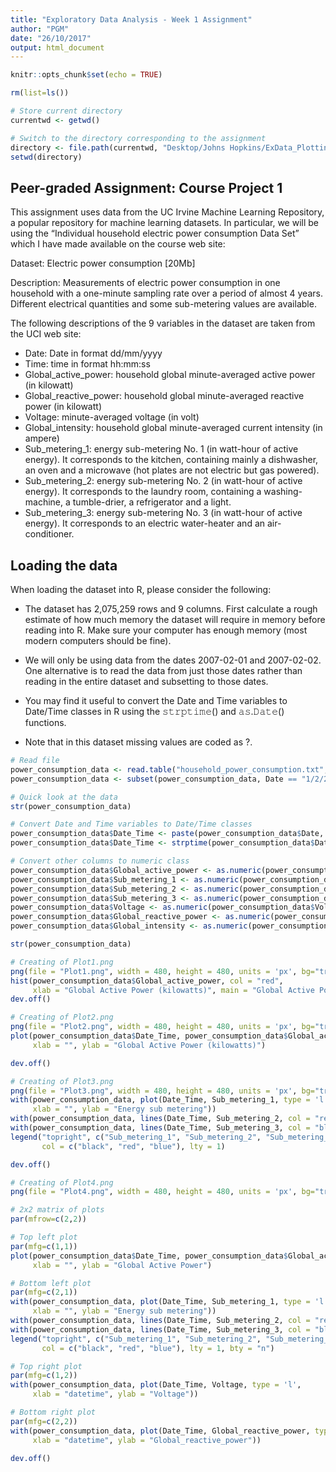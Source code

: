 ```yaml
---
title: "Exploratory Data Analysis - Week 1 Assignment"
author: "PGM"
date: "26/10/2017"
output: html_document
---
```


```r
knitr::opts_chunk$set(echo = TRUE)

rm(list=ls())

# Store current directory
currentwd <- getwd()

# Switch to the directory corresponding to the assignment
directory <- file.path(currentwd, "Desktop/Johns Hopkins/ExData_Plotting1-master")
setwd(directory)
```

## Peer-graded Assignment: Course Project 1

This assignment uses data from the UC Irvine Machine Learning Repository, a popular repository for machine learning datasets. In particular, we will be using the “Individual household electric power consumption Data Set” which I have made available on the course web site:

Dataset: Electric power consumption [20Mb]

Description: Measurements of electric power consumption in one household with a one-minute sampling rate over a period of almost 4 years. Different electrical quantities and some sub-metering values are available.

The following descriptions of the 9 variables in the dataset are taken from the UCI web site:

- Date: Date in format dd/mm/yyyy
- Time: time in format hh:mm:ss
- Global_active_power: household global minute-averaged active power (in kilowatt)
- Global_reactive_power: household global minute-averaged reactive power (in kilowatt)
- Voltage: minute-averaged voltage (in volt)
- Global_intensity: household global minute-averaged current intensity (in ampere)
- Sub_metering_1: energy sub-metering No. 1 (in watt-hour of active energy). It corresponds to the kitchen, containing mainly a dishwasher, an oven and a microwave (hot plates are not electric but gas powered).
- Sub_metering_2: energy sub-metering No. 2 (in watt-hour of active energy). It corresponds to the laundry room, containing a washing-machine, a tumble-drier, a refrigerator and a light.
- Sub_metering_3: energy sub-metering No. 3 (in watt-hour of active energy). It corresponds to an electric water-heater and an air-conditioner.

## Loading the data

When loading the dataset into R, please consider the following:

- The dataset has 2,075,259 rows and 9 columns. First calculate a rough estimate of how much memory the dataset will require in memory before reading into R. Make sure your computer has enough memory (most modern computers should be fine).

- We will only be using data from the dates 2007-02-01 and 2007-02-02. One alternative is to read the data from just those dates rather than reading in the entire dataset and subsetting to those dates.

- You may find it useful to convert the Date and Time variables to Date/Time classes in R using the 𝚜𝚝𝚛𝚙𝚝𝚒𝚖𝚎()  and 𝚊𝚜.𝙳𝚊𝚝𝚎() functions.

- Note that in this dataset missing values are coded as ?.

```r
# Read file
power_consumption_data <- read.table("household_power_consumption.txt", header = TRUE, sep = ";", stringsAsFactors = FALSE)
power_consumption_data <- subset(power_consumption_data, Date == "1/2/2007" | Date == "2/2/2007")

# Quick look at the data
str(power_consumption_data)
```

```r
# Convert Date and Time variables to Date/Time classes
power_consumption_data$Date_Time <- paste(power_consumption_data$Date, power_consumption_data$Time)
power_consumption_data$Date_Time <- strptime(power_consumption_data$Date_Time, format = "%d/%m/%Y %H:%M:%S")

# Convert other columns to numeric class
power_consumption_data$Global_active_power <- as.numeric(power_consumption_data$Global_active_power)
power_consumption_data$Sub_metering_1 <- as.numeric(power_consumption_data$Sub_metering_1)
power_consumption_data$Sub_metering_2 <- as.numeric(power_consumption_data$Sub_metering_2)
power_consumption_data$Sub_metering_3 <- as.numeric(power_consumption_data$Sub_metering_3)
power_consumption_data$Voltage <- as.numeric(power_consumption_data$Voltage)
power_consumption_data$Global_reactive_power <- as.numeric(power_consumption_data$Global_reactive_power)
power_consumption_data$Global_intensity <- as.numeric(power_consumption_data$Global_intensity)

str(power_consumption_data)
```

```r
# Creating of Plot1.png
png(file = "Plot1.png", width = 480, height = 480, units = 'px', bg="transparent")
hist(power_consumption_data$Global_active_power, col = "red", 
     xlab = "Global Active Power (kilowatts)", main = "Global Active Power")
dev.off()
```

```r
# Creating of Plot2.png
png(file = "Plot2.png", width = 480, height = 480, units = 'px', bg="transparent")
plot(power_consumption_data$Date_Time, power_consumption_data$Global_active_power, type = 'l',
     xlab = "", ylab = "Global Active Power (kilowatts)")

dev.off()
```

```r
# Creating of Plot3.png
png(file = "Plot3.png", width = 480, height = 480, units = 'px', bg="transparent")
with(power_consumption_data, plot(Date_Time, Sub_metering_1, type = 'l',
     xlab = "", ylab = "Energy sub metering"))
with(power_consumption_data, lines(Date_Time, Sub_metering_2, col = "red"))
with(power_consumption_data, lines(Date_Time, Sub_metering_3, col = "blue"))
legend("topright", c("Sub_metering_1", "Sub_metering_2", "Sub_metering_3"), 
       col = c("black", "red", "blue"), lty = 1)

dev.off()
```

```r
# Creating of Plot4.png
png(file = "Plot4.png", width = 480, height = 480, units = 'px', bg="transparent")

# 2x2 matrix of plots
par(mfrow=c(2,2))

# Top left plot
par(mfg=c(1,1))
plot(power_consumption_data$Date_Time, power_consumption_data$Global_active_power, type = 'l',
     xlab = "", ylab = "Global Active Power")

# Bottom left plot
par(mfg=c(2,1))
with(power_consumption_data, plot(Date_Time, Sub_metering_1, type = 'l',
     xlab = "", ylab = "Energy sub metering"))
with(power_consumption_data, lines(Date_Time, Sub_metering_2, col = "red"))
with(power_consumption_data, lines(Date_Time, Sub_metering_3, col = "blue"))
legend("topright", c("Sub_metering_1", "Sub_metering_2", "Sub_metering_3"), 
       col = c("black", "red", "blue"), lty = 1, bty = "n")

# Top right plot
par(mfg=c(1,2))
with(power_consumption_data, plot(Date_Time, Voltage, type = 'l',
     xlab = "datetime", ylab = "Voltage"))

# Bottom right plot
par(mfg=c(2,2))
with(power_consumption_data, plot(Date_Time, Global_reactive_power, type = 'l',
     xlab = "datetime", ylab = "Global_reactive_power"))

dev.off()
```
